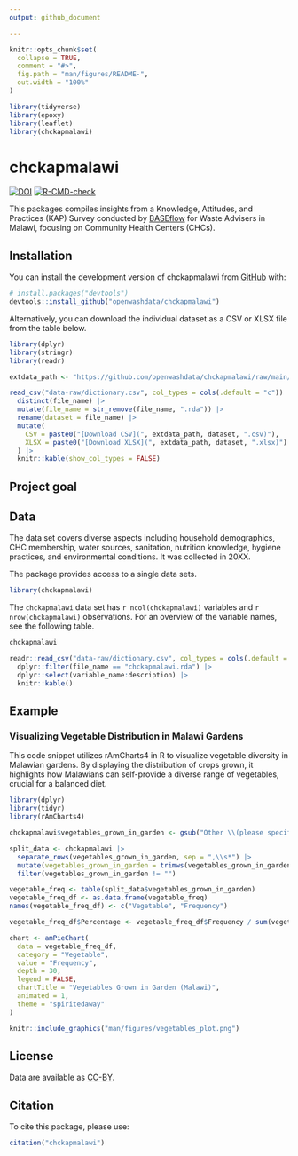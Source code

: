 ```yaml
---
output: github_document

---
```


<!-- README.md is generated from README.Rmd. Please edit that file -->

```r
knitr::opts_chunk$set( 
  collapse = TRUE,
  comment = "#>",
  fig.path = "man/figures/README-",
  out.width = "100%"
)

library(tidyverse)
library(epoxy)
library(leaflet)
library(chckapmalawi)
```

# chckapmalawi

<!-- badges: start -->
[![DOI](https://zenodo.org/badge/709679915.svg)](https://zenodo.org/doi/10.5281/zenodo.10459432)
[![R-CMD-check](https://github.com/openwashdata/chckapmalawi/actions/workflows/R-CMD-check.yaml/badge.svg)](https://github.com/openwashdata/chckapmalawi/actions/workflows/R-CMD-check.yaml)
<!-- badges: end -->

This packages compiles insights from a Knowledge, Attitudes, and Practices (KAP) Survey conducted by [BASEflow](https://baseflowmw.org/) for Waste Advisers in Malawi, focusing on Community Health Centers (CHCs). 

## Installation

You can install the development version of chckapmalawi from [GitHub](https://github.com/) with:

``` r
# install.packages("devtools")
devtools::install_github("openwashdata/chckapmalawi")
```
Alternatively, you can download the individual dataset as a CSV or XLSX
file from the table below.

```r
library(dplyr)
library(stringr)
library(readr)

extdata_path <- "https://github.com/openwashdata/chckapmalawi/raw/main/inst/extdata/"

read_csv("data-raw/dictionary.csv", col_types = cols(.default = "c")) |> 
  distinct(file_name) |> 
  mutate(file_name = str_remove(file_name, ".rda")) |> 
  rename(dataset = file_name) |> 
  mutate(
    CSV = paste0("[Download CSV](", extdata_path, dataset, ".csv)"),
    XLSX = paste0("[Download XLSX](", extdata_path, dataset, ".xlsx)")
  ) |> 
  knitr::kable(show_col_types = FALSE)

```

## Project goal



## Data

The data set covers diverse aspects including household demographics, CHC membership, water sources, sanitation, nutrition knowledge, hygiene practices, and environmental conditions. It was collected in 20XX. 

The package provides access to a single data sets.

```r
library(chckapmalawi)
```

The `chckapmalawi` data set has `r ncol(chckapmalawi)`
variables and `r nrow(chckapmalawi)` observations. For an overview
of the variable names, see the following table.

```r
chckapmalawi
```

```r
readr::read_csv("data-raw/dictionary.csv", col_types = cols(.default = "c")) |> 
  dplyr::filter(file_name == "chckapmalawi.rda") |> 
  dplyr::select(variable_name:description) |> 
  knitr::kable()
```

## Example

### Visualizing Vegetable Distribution in Malawi Gardens
This code snippet utilizes rAmCharts4 in R to visualize vegetable diversity in Malawian gardens. By displaying the distribution of crops grown, it highlights how Malawians can self-provide a diverse range of vegetables, crucial for a balanced diet.
```r
library(dplyr)
library(tidyr)
library(rAmCharts4)

chckapmalawi$vegetables_grown_in_garden <- gsub("Other \\(please specify\\)", "Other", chckapmalawi$vegetables_grown_in_garden)

split_data <- chckapmalawi |> 
  separate_rows(vegetables_grown_in_garden, sep = ",\\s*") |> 
  mutate(vegetables_grown_in_garden = trimws(vegetables_grown_in_garden)) |> 
  filter(vegetables_grown_in_garden != "")  

vegetable_freq <- table(split_data$vegetables_grown_in_garden)
vegetable_freq_df <- as.data.frame(vegetable_freq)
names(vegetable_freq_df) <- c("Vegetable", "Frequency")

vegetable_freq_df$Percentage <- vegetable_freq_df$Frequency / sum(vegetable_freq_df$Frequency) * 100

chart <- amPieChart(
  data = vegetable_freq_df,
  category = "Vegetable",
  value = "Frequency",
  depth = 30, 
  legend = FALSE, 
  chartTitle = "Vegetables Grown in Garden (Malawi)",
  animated = 1,
  theme = "spiritedaway"
) 
```
```r
knitr::include_graphics("man/figures/vegetables_plot.png")
```

## License

Data are available as 
[CC-BY](https://github.com/openwashdata/basisghana/LICENSE.md).

## Citation

To cite this package, please use:

```r
citation("chckapmalawi")
```
